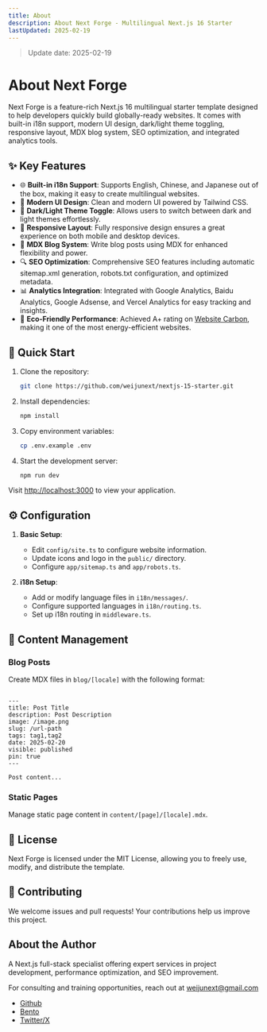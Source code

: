 ```yaml
---
title: About
description: About Next Forge - Multilingual Next.js 16 Starter
lastUpdated: 2025-02-19
---
```


> Update date: 2025-02-19

# About Next Forge

Next Forge is a feature-rich Next.js 16 multilingual starter template designed to help developers quickly build globally-ready websites. It comes with built-in i18n support, modern UI design, dark/light theme toggling, responsive layout, MDX blog system, SEO optimization, and integrated analytics tools.

## ✨ Key Features

- 🌐 **Built-in i18n Support**: Supports English, Chinese, and Japanese out of the box, making it easy to create multilingual websites.
- 🎨 **Modern UI Design**: Clean and modern UI powered by Tailwind CSS.
- 🌙 **Dark/Light Theme Toggle**: Allows users to switch between dark and light themes effortlessly.
- 📱 **Responsive Layout**: Fully responsive design ensures a great experience on both mobile and desktop devices.
- 📝 **MDX Blog System**: Write blog posts using MDX for enhanced flexibility and power.
- 🔍 **SEO Optimization**: Comprehensive SEO features including automatic sitemap.xml generation, robots.txt configuration, and optimized metadata.
- 📊 **Analytics Integration**: Integrated with Google Analytics, Baidu Analytics, Google Adsense, and Vercel Analytics for easy tracking and insights.
- 🌿 **Eco-Friendly Performance**: Achieved A+ rating on [Website Carbon](https://www.websitecarbon.com/website/nextforge-dev/), making it one of the most energy-efficient websites.

## 🚀 Quick Start

1. Clone the repository:
    ```bash
    git clone https://github.com/weijunext/nextjs-15-starter.git
    ```

2. Install dependencies:
    ```bash
    npm install
    ```

3. Copy environment variables:
    ```bash
    cp .env.example .env
    ```

4. Start the development server:
    ```bash
    npm run dev
    ```

Visit [http://localhost:3000](http://localhost:3000) to view your application.

## ⚙️ Configuration

1. **Basic Setup**:
    - Edit `config/site.ts` to configure website information.
    - Update icons and logo in the `public/` directory.
    - Configure `app/sitemap.ts` and `app/robots.ts`.

2. **i18n Setup**:
    - Add or modify language files in `i18n/messages/`.
    - Configure supported languages in `i18n/routing.ts`.
    - Set up i18n routing in `middleware.ts`.

## 📝 Content Management

### Blog Posts
Create MDX files in `blog/[locale]` with the following format:
````

---
title: Post Title
description: Post Description
image: /image.png
slug: /url-path
tags: tag1,tag2
date: 2025-02-20
visible: published
pin: true
---

Post content...
````

### Static Pages
Manage static page content in `content/[page]/[locale].mdx`.

## 📄 License

Next Forge is licensed under the MIT License, allowing you to freely use, modify, and distribute the template.

## 🤝 Contributing

We welcome issues and pull requests! Your contributions help us improve this project.

## About the Author

A Next.js full-stack specialist offering expert services in project development, performance optimization, and SEO improvement.

For consulting and training opportunities, reach out at weijunext@gmail.com

- [Github](https://github.com/weijunext)
- [Bento](https://bento.me/weijunext)
- [Twitter/X](https://twitter.com/judewei_dev)
